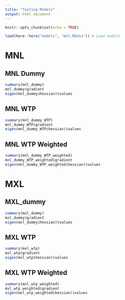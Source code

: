 ```yaml
---
title: "Testing Models"
output: html_document
---
```



```r
knitr::opts_chunk$set(echo = TRUE)

load(here::here("models", "mnl.RData")) # Load models

```

# MNL

## MNL Dummy


```r

summary(mnl_dummy)
mnl_dummy$gradient
eigen(mnl_dummy$hessian)$values

```

## MNL WTP

```r
summary(mnl_dummy_WTP)
mnl_dummy_WTP$gradient
eigen(mnl_dummy_WTP$hessian)$values

```

## MNL WTP Weighted

```r

summary(mnl_dummy_WTP_weighted)
mnl_dummy_WTP_weighted$gradient
eigen(mnl_dummy_WTP_weighted$hessian)$values

```

# MXL

## MXL_dummy

```r

summary(mxl_dummy)
mxl_dummy$gradient
eigen(mxl_dummy$hessian)$values

```


## MXL WTP

```r

summary(mxl_wtp)
mxl_wtp$gradient
eigen(mxl_wtp$hessian)$values


```

## MXL WTP Weighted

```r

summary(mxl_wtp_weighted)
mxl_wtp_weighted$gradient
eigen(mxl_wtp_weighted$hessian)$values


```


